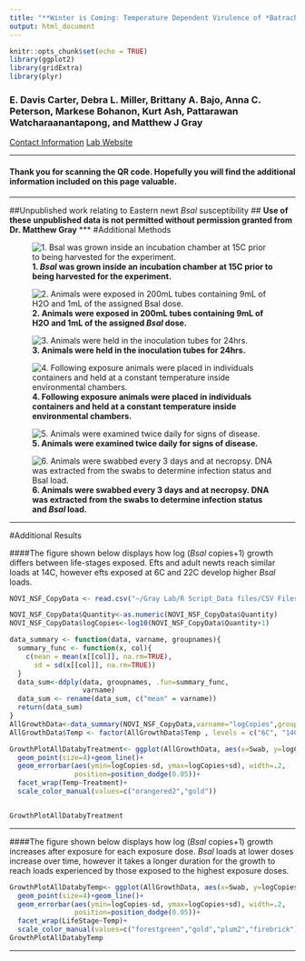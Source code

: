 ```yaml
---
title: "**Winter is Coming: Temperature Dependent Virulence of *Batrachochytrium salamandrivorans***"
output: html_document
---
```


```r
knitr::opts_chunk$set(echo = TRUE)
library(ggplot2)
library(gridExtra)
library(plyr)
```
### **E. Davis Carter**, Debra L. Miller, Brittany A. Bajo, Anna C. Peterson, Markese Bohanon, Kurt Ash, Pattarawan Watcharaanantapong, and Matthew J Gray
[Contact Information](https://edaviscarter.github.io/DavisCarterWebsite/contact.html)
[Lab Website](https://ag.tennessee.edu/fwf/bsalproject/Pages/default.aspx)

***

#### Thank you for scanning the QR code. Hopefully you will find the additional information included on this page valuable. 

***
##Unpublished work relating to Eastern newt *Bsal* susceptibility
##<i class="fas fa-stop-circle" style="color: firebrick"></i> **Use of these unpublished data is not permitted without permission granted from Dr. Matthew Gray** <i class="fas fa-stop-circle" style="color: firebrick"></i>
*** 
#Additional Methods 

![**1. *Bsal* was grown inside an incubation chamber at 15C prior to being harvested for the experiment.**](https://github.com/EDavisCarter/DavisCarterWebsite/blob/master/IMG_20180402_154930.jpg?raw=true)

![**2. Animals were exposed in 200mL tubes containing 9mL of H2O and 1mL of the assigned *Bsal* dose.**](https://github.com/EDavisCarter/DavisCarterWebsite/blob/master/Inoculation.png?raw=true)

![**3. Animals were held in the inoculation tubes for 24hrs. **](https://github.com/EDavisCarter/DavisCarterWebsite/blob/master/ExposureTubes.jpg?raw=true)

![**4. Following exposure animals were placed in individuals containers and held at a constant temperature inside environmental chambers. **](https://github.com/EDavisCarter/DavisCarterWebsite/blob/master/EnvironmentalChamber.jpg?raw=true)

![**5. Animals were examined twice daily for signs of disease. **](https://github.com/EDavisCarter/DavisCarterWebsite/blob/master/NewtInspection.JPG?raw=true)

![**6. Animals were swabbed every 3 days and at necropsy. DNA was extracted from the swabs to determine infection status and *Bsal* load. **](https://github.com/EDavisCarter/DavisCarterWebsite/blob/master/NewtSwab.JPG?raw=true)

***

#Additional Results

####The figure shown below displays how log (*Bsal* copies+1) growth differs between life-stages exposed. Efts and adult newts reach similar loads at 14C, however efts exposed at 6C and 22C develop higher *Bsal* loads.  
```r
NOVI_NSF_CopyData <- read.csv("~/Gray Lab/R Script_Data files/CSV Files/NOVI_NSF_CopyData.csv")

NOVI_NSF_CopyData$Quantity<-as.numeric(NOVI_NSF_CopyData$Quantity)
NOVI_NSF_CopyData$logCopies<-log10(NOVI_NSF_CopyData$Quantity+1)

data_summary <- function(data, varname, groupnames){
  summary_func <- function(x, col){
    c(mean = mean(x[[col]], na.rm=TRUE),
      sd = sd(x[[col]], na.rm=TRUE))
  }
  data_sum<-ddply(data, groupnames, .fun=summary_func,
                  varname)
  data_sum <- rename(data_sum, c("mean" = varname))
  return(data_sum)
}
AllGrowthData<-data_summary(NOVI_NSF_CopyData,varname="logCopies",groupnames=c("Treatment","Swab","Temp","LifeStage"))
AllGrowthData$Temp <- factor(AllGrowthData$Temp , levels = c("6C", "14C", "22C"))

GrowthPlotAllDatabyTreatment<- ggplot(AllGrowthData, aes(x=Swab, y=logCopies, group=LifeStage,colour=LifeStage)) + 
  geom_point(size=4)+geom_line()+
  geom_errorbar(aes(ymin=logCopies-sd, ymax=logCopies+sd), width=.2,
                position=position_dodge(0.05))+
  facet_wrap(Temp~Treatment)+
  scale_color_manual(values=c("orangered2","gold"))


GrowthPlotAllDatabyTreatment

```

***

####The figure shown below displays how log (*Bsal* copies+1) growth increases after exposure for each exposure dose. *Bsal* loads at lower doses increase over time, however it takes a longer duration for the growth to reach loads experienced by those exposed to the highest exposure doses. 
```r
GrowthPlotAllDatabyTemp<- ggplot(AllGrowthData, aes(x=Swab, y=logCopies, group=Treatment,colour=Treatment)) + 
  geom_point(size=4)+geom_line()+
  geom_errorbar(aes(ymin=logCopies-sd, ymax=logCopies+sd), width=.2,
                position=position_dodge(0.05))+
  facet_wrap(LifeStage~Temp)+
  scale_color_manual(values=c("forestgreen","gold","plum2","firebrick"))
GrowthPlotAllDatabyTemp
```

***





